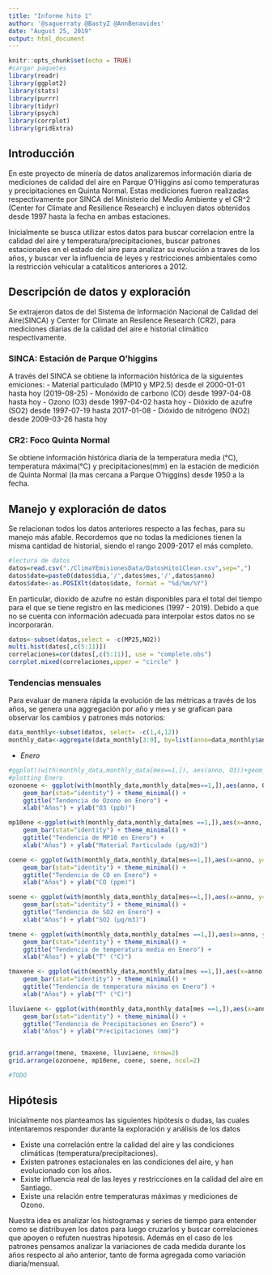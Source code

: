 ```yaml
---
title: "Informe hito 1"
author: '@saguerraty @BastyZ @AnnBenavides'
date: "August 25, 2019"
output: html_document
---
```


```r
knitr::opts_chunk$set(echo = TRUE)
#cargar paquetes
library(readr)
library(ggplot2)
library(stats)
library(purrr)
library(tidyr)
library(psych)
library(corrplot)
library(gridExtra)
```

## Introducción

En este proyecto de minería de datos analizaremos información diaria de mediciones de calidad del aire en Parque O'Higgins así como temperaturas y precipitaciones en Quinta Normal. Estas mediciones fueron realizadas respectivamente por SINCA del Ministerio del Medio Ambiente y el CR^2 (Center for Climate and Resilience Research) e incluyen datos obtenidos desde 1997 hasta la fecha en ambas estaciones.

Inicialmente se busca utilizar estos datos para buscar correlacion entre la calidad del aire y temperatura/precipitaciones, buscar patrones estacionales en el estado del aire para analizar su evolución a traves de los años, y buscar ver la influencia de leyes y restricciones ambientales como la restricción vehicular a cataliticos anteriores a 2012.

## Descripción de datos y exploración
Se extrajeron datos de del Sistema de Información Nacional de Calidad del Aire(SINCA) y Center for Climate an Resilence Research (CR2), para mediciones diarias de la calidad del aire e historial climático respectivamente.

### SINCA: Estación de Parque O'higgins
A través del SINCA se obtiene la información histórica de la siguientes emiciones:
- Material particulado (MP10 y MP2.5) desde el 2000-01-01 hasta hoy (2019-08-25)
- Monóxido de carbono (CO) desde 1997-04-08 hasta hoy
- Ozono (O3) desde 1997-04-02 hasta hoy
- Dióxido de azufre (SO2) desde 1997-07-19 hasta 2017-01-08
- Dióxido de nitrógeno (NO2) desde 2009-03-26 hasta hoy

### CR2: Foco Quinta Normal
Se obtiene información histórica diaria de la temperatura media (°C), temperatura máxima(°C) y precipitaciones(mm) en la estación de medición de Quinta Normal (la mas cercana a Parque O'higgins) desde 1950 a la fecha.

## Manejo y exploración de datos
Se relacionan todos los datos anteriores respecto a las fechas, para su manejo más afable. Recordemos que no todas la mediciones tienen la misma cantidad de historial, siendo el rango 2009-2017 el más completo. 
```r
#lectura de datos
datos=read.csv("./ClimaYEmisionesData/DatosHito1Clean.csv",sep=",")
datos$date=paste0(datos$dia,'/',datos$mes,'/',datos$anno)
datos$date<-as.POSIXlt(datos$date, format = "%d/%m/%Y")
```
En particular, dioxido de azufre no están disponibles para el total del tiempo para el que se tiene registro en las mediciones (1997 - 2019). Debido a que no se cuenta con información adecuada para interpolar estos datos no se incorporarán.
```r
datos<-subset(datos,select = -c(MP25,NO2))
multi.hist(datos[,c(5:11)])
correlaciones=cor(datos[,c(5:11)], use = "complete.obs")
corrplot.mixed(correlaciones,upper = "circle" )
```

<!-- # TODO: promedios mensuales y comparación anual de dichos meses (ej. Abril 97-19) -->

### Tendencias mensuales
Para evaluar de manera rápida la evolución de las métricas a través de los años, se genera una aggregación por año y mes y se grafican para observar los cambios y patrones más notorios:
```r
data_monthly<-subset(datos, select= -c(1,4,12))
monthly_data<-aggregate(data_monthly[3:9], by=list(anno=data_monthly$anno, mes=data_monthly$mes), FUN = mean)

```
- *Enero*
```r
#ggplot((with(monthly_data,monthly_data[mes==1,]), aes(anno, O3))+geom_point(mapping=aes(anno, O3))
#plotting Enero
ozonoene <- ggplot(with(monthly_data,monthly_data[mes==1,]),aes(anno, O3)) + 
    geom_bar(stat="identity") + theme_minimal() +
    ggtitle("Tendencia de Ozono en Enero") +
    xlab("Años") + ylab("O3 (ppb)")

mp10ene <-ggplot(with(monthly_data,monthly_data[mes ==1,]),aes(x=anno, y=MP10)) + 
    geom_bar(stat="identity") + theme_minimal() +
    ggtitle("Tendencia de MP10 en Enero") +
    xlab("Años") + ylab("Material Particulado (µg∕m3)")

coene <- ggplot(with(monthly_data,monthly_data[mes==1,]),aes(x=anno, y=CO)) + 
    geom_bar(stat="identity") + theme_minimal() +
    ggtitle("Tendencia de CO en Enero") +
    xlab("Años") + ylab("CO (ppm)")

soene <- ggplot(with(monthly_data,monthly_data[mes==1,]),aes(x=anno, y=SO2)) + 
    geom_bar(stat="identity") + theme_minimal() +
    ggtitle("Tendencia de SO2 en Enero") +
    xlab("Años") + ylab("SO2 (µg∕m3)")

tmene <- ggplot(with(monthly_data,monthly_data[mes ==1,]),aes(x=anno, y=Tmedia)) + 
    geom_bar(stat="identity") + theme_minimal() +
    ggtitle("Tendencia de temperatura media en Enero") +
    xlab("Años") + ylab("T° (°C)")

tmaxene <- ggplot(with(monthly_data,monthly_data[mes ==1,]),aes(x=anno, y=Tmax)) + 
    geom_bar(stat="identity") + theme_minimal() +
    ggtitle("Tendencia de temperatura máxima en Enero") +
    xlab("Años") + ylab("T° (°C)")

lluviaene <- ggplot(with(monthly_data,monthly_data[mes ==1,]),aes(x=anno, y=Precipitaciones)) + 
    geom_bar(stat="identity") + theme_minimal() +
    ggtitle("Tendencia de Precipitaciones en Enero") +
    xlab("Años") + ylab("Precipitaciones (mm)")


grid.arrange(tmene, tmaxene, lluviaene, nrow=2)
grid.arrange(ozonoene, mp10ene, coene, soene, ncol=2)
```
<!-- - *Febrero* -->
<!-- ```{r} -->
<!-- ggplot(with(monthly_data,monthly_data[mes==2,]),aes(x=anno, y=O3)) +  -->
<!--     geom_bar(stat="identity") + theme_minimal() + -->
<!--     ggtitle("Tendencia de Ozono en Febrero") + -->
<!--     xlab("Años") + ylab("O3 (ppb)") -->

<!-- ggplot(with(monthly_data,monthly_data[mes ==2,]),aes(x=anno, y=MP10)) +  -->
<!--     geom_bar(stat="identity") + theme_minimal() + -->
<!--     ggtitle("Tendencia de MP10 en Febrero") + -->
<!--     xlab("Años") + ylab("Material Particulado (µg∕m3)") -->

<!-- ggplot(with(monthly_data,monthly_data[mes==2,]),aes(x=anno, y=CO)) +  -->
<!--     geom_bar(stat="identity") + theme_minimal() + -->
<!--     ggtitle("Tendencia de CO en Febrero") + -->
<!--     xlab("Años") + ylab("CO (ppm)") -->

<!-- ggplot(with(monthly_data,monthly_data[mes==2,]),aes(x=anno, y=SO2)) +  -->
<!--     geom_bar(stat="identity") + theme_minimal() + -->
<!--     ggtitle("Tendencia de SO2 en Febrero") + -->
<!--     xlab("Años") + ylab("SO2 (µg∕m3)") -->

<!-- ggplot(with(monthly_data,monthly_data[mes ==2,]),aes(x=anno, y=Tmedia)) +  -->
<!--     geom_bar(stat="identity") + theme_minimal() + -->
<!--     ggtitle("Tendencia de temperatura media en Febrero") + -->
<!--     xlab("Años") + ylab("T° (°C)") -->

<!-- ggplot(with(monthly_data,monthly_data[mes ==2,]),aes(x=anno, y=Tmax)) +  -->
<!--     geom_bar(stat="identity") + theme_minimal() + -->
<!--     ggtitle("Tendencia de temperatura máxima en Febrero") + -->
<!--     xlab("Años") + ylab("T° (°C)") -->

<!-- ggplot(with(monthly_data,monthly_data[mes ==2,]),aes(x=anno, y=Precipitaciones)) +  -->
<!--     geom_bar(stat="identity") + theme_minimal() + -->
<!--     ggtitle("Tendencia de Precipitaciones en Febrero") + -->
<!--     xlab("Años") + ylab("Precipitaciones (mm)") -->
<!-- ``` -->
<!-- - *Marzo* -->
<!-- ```{r} -->
<!-- ggplot(with(monthly_data,monthly_data[mes==3,]),aes(x=anno, y=O3)) +  -->
<!--     geom_bar(stat="identity") + theme_minimal() + -->
<!--     ggtitle("Tendencia de Ozono en Marzo") + -->
<!--     xlab("Años") + ylab("O3 (ppb)") -->

<!-- ggplot(with(monthly_data,monthly_data[mes ==3,]),aes(x=anno, y=MP10)) +  -->
<!--     geom_bar(stat="identity") + theme_minimal() + -->
<!--     ggtitle("Tendencia de MP10 en Marzo") + -->
<!--     xlab("Años") + ylab("Material Particulado (µg∕m3)") -->

<!-- ggplot(with(monthly_data,monthly_data[mes==3,]),aes(x=anno, y=CO)) +  -->
<!--     geom_bar(stat="identity") + theme_minimal() + -->
<!--     ggtitle("Tendencia de CO en Marzo") + -->
<!--     xlab("Años") + ylab("CO (ppm)") -->

<!-- ggplot(with(monthly_data,monthly_data[mes==3,]),aes(x=anno, y=SO2)) +  -->
<!--     geom_bar(stat="identity") + theme_minimal() + -->
<!--     ggtitle("Tendencia de SO2 en Marzo") + -->
<!--     xlab("Años") + ylab("SO2 (µg∕m3)") -->

<!-- ggplot(with(monthly_data,monthly_data[mes ==3,]),aes(x=anno, y=Tmedia)) +  -->
<!--     geom_bar(stat="identity") + theme_minimal() + -->
<!--     ggtitle("Tendencia de temperatura media en Marzo") + -->
<!--     xlab("Años") + ylab("T° (°C)") -->

<!-- ggplot(with(monthly_data,monthly_data[mes ==3,]),aes(x=anno, y=Tmax)) +  -->
<!--     geom_bar(stat="identity") + theme_minimal() + -->
<!--     ggtitle("Tendencia de temperatura máxima en Marzo") + -->
<!--     xlab("Años") + ylab("T° (°C)") -->

<!-- ggplot(with(monthly_data,monthly_data[mes ==3,]),aes(x=anno, y=Precipitaciones)) +  -->
<!--     geom_bar(stat="identity") + theme_minimal() + -->
<!--     ggtitle("Tendencia de Precipitaciones en Marzo") + -->
<!--     xlab("Años") + ylab("Precipitaciones (mm)") -->
<!-- ``` -->
<!-- - *Abril* -->
<!-- ```{r} -->
<!-- ggplot(with(monthly_data,monthly_data[mes==4,]),aes(x=anno, y=O3)) +  -->
<!--     geom_bar(stat="identity") + theme_minimal() + -->
<!--     ggtitle("Tendencia de Ozono en Abril") + -->
<!--     xlab("Años") + ylab("O3 (ppb)") -->

<!-- ggplot(with(monthly_data,monthly_data[mes ==4,]),aes(x=anno, y=MP10)) +  -->
<!--     geom_bar(stat="identity") + theme_minimal() + -->
<!--     ggtitle("Tendencia de MP10 en Abril") + -->
<!--     xlab("Años") + ylab("Material Particulado (µg∕m3)") -->

<!-- ggplot(with(monthly_data,monthly_data[mes==4,]),aes(x=anno, y=CO)) +  -->
<!--     geom_bar(stat="identity") + theme_minimal() + -->
<!--     ggtitle("Tendencia de CO en Abril") + -->
<!--     xlab("Años") + ylab("CO (ppm)") -->

<!-- ggplot(with(monthly_data,monthly_data[mes==4,]),aes(x=anno, y=SO2)) +  -->
<!--     geom_bar(stat="identity") + theme_minimal() + -->
<!--     ggtitle("Tendencia de SO2 en Abril") + -->
<!--     xlab("Años") + ylab("SO2 (µg∕m3)") -->

<!-- ggplot(with(monthly_data,monthly_data[mes ==4,]),aes(x=anno, y=Tmedia)) +  -->
<!--     geom_bar(stat="identity") + theme_minimal() + -->
<!--     ggtitle("Tendencia de temperatura media en Abril") + -->
<!--     xlab("Años") + ylab("T° (°C)") -->

<!-- ggplot(with(monthly_data,monthly_data[mes ==4,]),aes(x=anno, y=Tmax)) +  -->
<!--     geom_bar(stat="identity") + theme_minimal() + -->
<!--     ggtitle("Tendencia de temperatura máxima en Abril") + -->
<!--     xlab("Años") + ylab("T° (°C)") -->

<!-- ggplot(with(monthly_data,monthly_data[mes ==4,]),aes(x=anno, y=Precipitaciones)) +  -->
<!--     geom_bar(stat="identity") + theme_minimal() + -->
<!--     ggtitle("Tendencia de Precipitaciones en Abril") + -->
<!--     xlab("Años") + ylab("Precipitaciones (mm)") -->
<!-- ``` -->
<!-- - *Mayo* -->
<!-- ```{r} -->
<!-- ggplot(with(monthly_data,monthly_data[mes==5,]),aes(x=anno, y=O3)) +  -->
<!--     geom_bar(stat="identity") + theme_minimal() + -->
<!--     ggtitle("Tendencia de Ozono en Mayo") + -->
<!--     xlab("Años") + ylab("O3 (ppb)") -->

<!-- ggplot(with(monthly_data,monthly_data[mes ==5,]),aes(x=anno, y=MP10)) +  -->
<!--     geom_bar(stat="identity") + theme_minimal() + -->
<!--     ggtitle("Tendencia de MP10 en Mayo") + -->
<!--     xlab("Años") + ylab("Material Particulado (µg∕m3)") -->

<!-- ggplot(with(monthly_data,monthly_data[mes==5,]),aes(x=anno, y=CO)) +  -->
<!--     geom_bar(stat="identity") + theme_minimal() + -->
<!--     ggtitle("Tendencia de CO en Mayo") + -->
<!--     xlab("Años") + ylab("CO (ppm)") -->

<!-- ggplot(with(monthly_data,monthly_data[mes==5,]),aes(x=anno, y=SO2)) +  -->
<!--     geom_bar(stat="identity") + theme_minimal() + -->
<!--     ggtitle("Tendencia de SO2 en Mayo") + -->
<!--     xlab("Años") + ylab("SO2 (µg∕m3)") -->

<!-- ggplot(with(monthly_data,monthly_data[mes ==5,]),aes(x=anno, y=Tmedia)) +  -->
<!--     geom_bar(stat="identity") + theme_minimal() + -->
<!--     ggtitle("Tendencia de temperatura media en Mayo") + -->
<!--     xlab("Años") + ylab("T° (°C)") -->

<!-- ggplot(with(monthly_data,monthly_data[mes ==5,]),aes(x=anno, y=Tmax)) +  -->
<!--     geom_bar(stat="identity") + theme_minimal() + -->
<!--     ggtitle("Tendencia de temperatura máxima en Mayo") + -->
<!--     xlab("Años") + ylab("T° (°C)") -->

<!-- ggplot(with(monthly_data,monthly_data[mes ==5,]),aes(x=anno, y=Precipitaciones)) +  -->
<!--     geom_bar(stat="identity") + theme_minimal() + -->
<!--     ggtitle("Tendencia de Precipitaciones en Mayo") + -->
<!--     xlab("Años") + ylab("Precipitaciones (mm)") -->
<!-- ``` -->
<!-- - *Junio* -->
<!-- ```{r} -->
<!-- ggplot(with(monthly_data,monthly_data[mes==6,]),aes(x=anno, y=O3)) +  -->
<!--     geom_bar(stat="identity") + theme_minimal() + -->
<!--     ggtitle("Tendencia de Ozono en Junio") + -->
<!--     xlab("Años") + ylab("O3 (ppb)") -->

<!-- ggplot(with(monthly_data,monthly_data[mes ==6,]),aes(x=anno, y=MP10)) +  -->
<!--     geom_bar(stat="identity") + theme_minimal() + -->
<!--     ggtitle("Tendencia de MP10 en Junio") + -->
<!--     xlab("Años") + ylab("Material Particulado (µg∕m3)") -->

<!-- ggplot(with(monthly_data,monthly_data[mes==6,]),aes(x=anno, y=CO)) +  -->
<!--     geom_bar(stat="identity") + theme_minimal() + -->
<!--     ggtitle("Tendencia de CO en Junio") + -->
<!--     xlab("Años") + ylab("CO (ppm)") -->

<!-- ggplot(with(monthly_data,monthly_data[mes==6,]),aes(x=anno, y=SO2)) +  -->
<!--     geom_bar(stat="identity") + theme_minimal() + -->
<!--     ggtitle("Tendencia de SO2 en Junio") + -->
<!--     xlab("Años") + ylab("SO2 (µg∕m3)") -->

<!-- ggplot(with(monthly_data,monthly_data[mes ==6,]),aes(x=anno, y=Tmedia)) +  -->
<!--     geom_bar(stat="identity") + theme_minimal() + -->
<!--     ggtitle("Tendencia de temperatura media en Junio") + -->
<!--     xlab("Años") + ylab("T° (°C)") -->

<!-- ggplot(with(monthly_data,monthly_data[mes ==6,]),aes(x=anno, y=Tmax)) +  -->
<!--     geom_bar(stat="identity") + theme_minimal() + -->
<!--     ggtitle("Tendencia de temperatura máxima en Junio") + -->
<!--     xlab("Años") + ylab("T° (°C)") -->

<!-- ggplot(with(monthly_data,monthly_data[mes ==6,]),aes(x=anno, y=Precipitaciones)) +  -->
<!--     geom_bar(stat="identity") + theme_minimal() + -->
<!--     ggtitle("Tendencia de Precipitaciones en Junio") + -->
<!--     xlab("Años") + ylab("Precipitaciones (mm)") -->
<!-- ``` -->
<!-- - *Julio* -->
<!-- ```{r} -->
<!-- ggplot(with(monthly_data,monthly_data[mes==7,]),aes(x=anno, y=O3)) +  -->
<!--     geom_bar(stat="identity") + theme_minimal() + -->
<!--     ggtitle("Tendencia de Ozono en Julio") + -->
<!--     xlab("Años") + ylab("O3 (ppb)") -->

<!-- ggplot(with(monthly_data,monthly_data[mes ==7,]),aes(x=anno, y=MP10)) +  -->
<!--     geom_bar(stat="identity") + theme_minimal() + -->
<!--     ggtitle("Tendencia de MP10 en Julio") + -->
<!--     xlab("Años") + ylab("Material Particulado (µg∕m3)") -->

<!-- ggplot(with(monthly_data,monthly_data[mes==7,]),aes(x=anno, y=CO)) +  -->
<!--     geom_bar(stat="identity") + theme_minimal() + -->
<!--     ggtitle("Tendencia de CO en Julio") + -->
<!--     xlab("Años") + ylab("CO (ppm)") -->

<!-- ggplot(with(monthly_data,monthly_data[mes==7,]),aes(x=anno, y=SO2)) +  -->
<!--     geom_bar(stat="identity") + theme_minimal() + -->
<!--     ggtitle("Tendencia de SO2 en Julio") + -->
<!--     xlab("Años") + ylab("SO2 (µg∕m3)") -->

<!-- ggplot(with(monthly_data,monthly_data[mes ==7,]),aes(x=anno, y=Tmedia)) +  -->
<!--     geom_bar(stat="identity") + theme_minimal() + -->
<!--     ggtitle("Tendencia de temperatura media en Julio") + -->
<!--     xlab("Años") + ylab("T° (°C)") -->

<!-- ggplot(with(monthly_data,monthly_data[mes ==7,]),aes(x=anno, y=Tmax)) +  -->
<!--     geom_bar(stat="identity") + theme_minimal() + -->
<!--     ggtitle("Tendencia de temperatura máxima en Julio") + -->
<!--     xlab("Años") + ylab("T° (°C)") -->

<!-- ggplot(with(monthly_data,monthly_data[mes ==7,]),aes(x=anno, y=Precipitaciones)) +  -->
<!--     geom_bar(stat="identity") + theme_minimal() + -->
<!--     ggtitle("Tendencia de Precipitaciones en Julio") + -->
<!--     xlab("Años") + ylab("Precipitaciones (mm)") -->
<!-- ``` -->
<!-- - *Agosto* -->
<!-- ```{r} -->
<!-- ggplot(with(monthly_data,monthly_data[mes==8,]),aes(x=anno, y=O3)) +  -->
<!--     geom_bar(stat="identity") + theme_minimal() + -->
<!--     ggtitle("Tendencia de Ozono en Agosto") + -->
<!--     xlab("Años") + ylab("O3 (ppb)") -->

<!-- ggplot(with(monthly_data,monthly_data[mes ==8,]),aes(x=anno, y=MP10)) +  -->
<!--     geom_bar(stat="identity") + theme_minimal() + -->
<!--     ggtitle("Tendencia de MP10 en Agosto") + -->
<!--     xlab("Años") + ylab("Material Particulado (µg∕m3)") -->

<!-- ggplot(with(monthly_data,monthly_data[mes==8,]),aes(x=anno, y=CO)) +  -->
<!--     geom_bar(stat="identity") + theme_minimal() + -->
<!--     ggtitle("Tendencia de CO en Agosto") + -->
<!--     xlab("Años") + ylab("CO (ppm)") -->

<!-- ggplot(with(monthly_data,monthly_data[mes==8,]),aes(x=anno, y=SO2)) +  -->
<!--     geom_bar(stat="identity") + theme_minimal() + -->
<!--     ggtitle("Tendencia de SO2 en Agosto") + -->
<!--     xlab("Años") + ylab("SO2 (µg∕m3)") -->

<!-- ggplot(with(monthly_data,monthly_data[mes ==8,]),aes(x=anno, y=Tmedia)) +  -->
<!--     geom_bar(stat="identity") + theme_minimal() + -->
<!--     ggtitle("Tendencia de temperatura media en Agosto") + -->
<!--     xlab("Años") + ylab("T° (°C)") -->

<!-- ggplot(with(monthly_data,monthly_data[mes ==8,]),aes(x=anno, y=Tmax)) +  -->
<!--     geom_bar(stat="identity") + theme_minimal() + -->
<!--     ggtitle("Tendencia de temperatura máxima en Agosto") + -->
<!--     xlab("Años") + ylab("T° (°C)") -->

<!-- ggplot(with(monthly_data,monthly_data[mes ==8,]),aes(x=anno, y=Precipitaciones)) +  -->
<!--     geom_bar(stat="identity") + theme_minimal() + -->
<!--     ggtitle("Tendencia de Precipitaciones en Agosto") + -->
<!--     xlab("Años") + ylab("Precipitaciones (mm)") -->

<!-- ``` -->
<!-- - *Septiembre* -->
<!-- - *Octubre* -->
<!-- - *Noviembre* -->
<!-- - *Diciembre* -->
<!-- # TODO: variación respecto a dia en año anterior (ej. abril 98-06-10 - abril 97-06-10 ) -->
```r
#TODO
```

## Hipótesis
Inicialmente nos planteamos las siguientes hipótesis o dudas, las cuales intentaremos responder durante la exploración y análisis de los datos

- Existe una correlación entre la calidad del aire y las condiciones climáticas (temperatura/precipitaciones).
- Existen patrones estacionales en las condiciones del aire, y han evolucionado con los años.
- Existe influencia real de las leyes y restricciones en la calidad del aire en Santiago.
- Existe una relación entre temperaturas máximas y mediciones de Ozono.

Nuestra idea es analizar los histogramas y series de tiempo para entender como se distribuyen los datos para luego cruzarlos y buscar correlaciones que apoyen o refuten nuestras hipotesis. Además en el caso de los patrones pensamos analizar la variaciones de cada medida durante los años respecto al año anterior, tanto de forma agregada como variación diaria/mensual.



